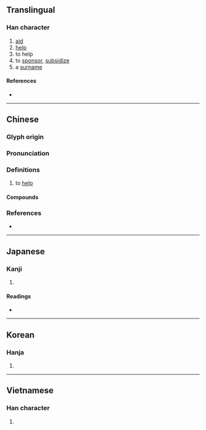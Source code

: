 {{character info}}
==Translingual==

===Han character===
{{Han char|rn=9|rad=人|as=06|sn=8|four=77282|canj=OIMO,OMMO|ids=⿰亻次}}

# [[aid]]
# [[help]]
# to help
# to [[sponsor]], [[subsidize]]
# a [[surname]]

====References====
* {{Han ref|kx=0101.020|dkj=00571|dj=0213.100|hdz=10152.070|uh=4F7D|ud=20349|bh=CBB5|bd=52149}}

----

==Chinese==
{{zh-forms}}

===Glyph origin===
{{Han etym}}

===Pronunciation===
{{zh-pron
|m=cì
|c=ci3
|mc=y
|oc=y
|cat=
}}

===Definitions===
{{zh-hanzi}}

# {{lb|zh|literary}} to [[help]]

====Compounds====
{{zh-der|佽飛}}

===References===
* {{R:twedu|B00050}}

----

==Japanese==

===Kanji===
{{ja-kanji|grade=|rs=人06}}

# {{rfdef|ja|sort=人06}}

====Readings====
* {{ja-readings|on=[[し]] (shi)|kun=[[すぼしこい]] (suboshikoi), [[ならぶ]] (narabu), [[たすける]] (tasukeru), [[および]] (oyobi), [[かはるがはる]] (kaharugaharu)}}

----

==Korean==

===Hanja===
{{ko-hanja|hangeul=차|rv=cha|mr=ch'a}}

# {{rfdef|ko|sort=人06}}

----

==Vietnamese==

===Han character===
{{vi-readings|rs=人06
|hanviet=thứ
}}

# {{rfdef|vi|sort=人06}}